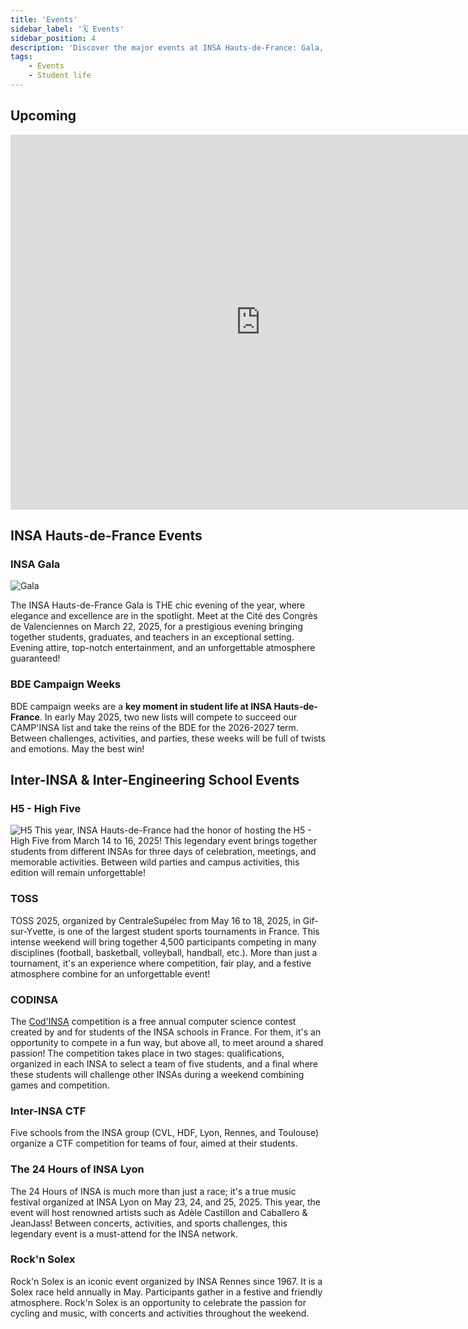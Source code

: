 ```yaml
---
title: 'Events'
sidebar_label: '🗓️ Events'
sidebar_position: 4
description: 'Discover the major events at INSA Hauts-de-France: Gala, H5, TOSS, Cod'INSA and more!'
tags:
    - Events
    - Student life
---
```

## Upcoming

<iframe src="https://calendar.google.com/calendar/u/0/embed?color=%234986e7&color=%237bd148&color=%23b99aff&color=%23d06b64&color=%23f691b2&src=c_636fd23d7309e28f094f4faa8264c0db4362c6f9fa3c66169c631b154ccd6cba@group.calendar.google.com&src=c_8139ad11b8ad56b3fae6259fa6811b9a472e21e59d29bf41f74e2f2040dfd528@group.calendar.google.com&src=c_ba6390e875dffbc739525b202170ee48b518fe9bed0e35f1db320ba5add6a525@group.calendar.google.com&src=c_bdcbd9e5948133a0c84e8790e10e1f972bd8b714f203fa5b60b77873cd2d6c7b@group.calendar.google.com&src=c_c2197c247bfc828f36b8e97162aeaa0c43753676cc66e2245b06318fd38027ce@group.calendar.google.com" width="800" height="600" frameborder="0" scrolling="no"></iframe>


## INSA Hauts-de-France Events

### INSA Gala

![Gala](/img/insa/gala2.webp)

The INSA Hauts-de-France Gala is THE chic evening of the year, where elegance and excellence are in the spotlight. Meet at the Cité des Congrès de Valenciennes on March 22, 2025, for a prestigious evening bringing together students, graduates, and teachers in an exceptional setting. Evening attire, top-notch entertainment, and an unforgettable atmosphere guaranteed!

### BDE Campaign Weeks
BDE campaign weeks are a **key moment in student life at INSA Hauts-de-France**. In early May 2025, two new lists will compete to succeed our CAMP'INSA list and take the reins of the BDE for the 2026-2027 term. Between challenges, activities, and parties, these weeks will be full of twists and emotions. May the best win!

## Inter-INSA & Inter-Engineering School Events

### H5 - High Five

![H5](/img/bde/events/highfiverose.png)
This year, INSA Hauts-de-France had the honor of hosting the H5 - High Five from March 14 to 16, 2025! This legendary event brings together students from different INSAs for three days of celebration, meetings, and memorable activities. Between wild parties and campus activities, this edition will remain unforgettable!

### TOSS
TOSS 2025, organized by CentraleSupélec from May 16 to 18, 2025, in Gif-sur-Yvette, is one of the largest student sports tournaments in France. This intense weekend will bring together 4,500 participants competing in many disciplines (football, basketball, volleyball, handball, etc.). More than just a tournament, it's an experience where competition, fair play, and a festive atmosphere combine for an unforgettable event!

### CODINSA
The [Cod'INSA](https://codinsa.org) competition is a free annual computer science contest created by and for students of the INSA schools in France. For them, it's an opportunity to compete in a fun way, but above all, to meet around a shared passion! The competition takes place in two stages: qualifications, organized in each INSA to select a team of five students, and a final where these students will challenge other INSAs during a weekend combining games and competition.

### Inter-INSA CTF
Five schools from the INSA group (CVL, HDF, Lyon, Rennes, and Toulouse) organize a CTF competition for teams of four, aimed at their students.

### The 24 Hours of INSA Lyon
The 24 Hours of INSA is much more than just a race; it's a true music festival organized at INSA Lyon on May 23, 24, and 25, 2025. This year, the event will host renowned artists such as Adèle Castillon and Caballero & JeanJass! Between concerts, activities, and sports challenges, this legendary event is a must-attend for the INSA network.

### Rock'n Solex
Rock'n Solex is an iconic event organized by INSA Rennes since 1967. It is a Solex race held annually in May. Participants gather in a festive and friendly atmosphere. Rock'n Solex is an opportunity to celebrate the passion for cycling and music, with concerts and activities throughout the weekend.